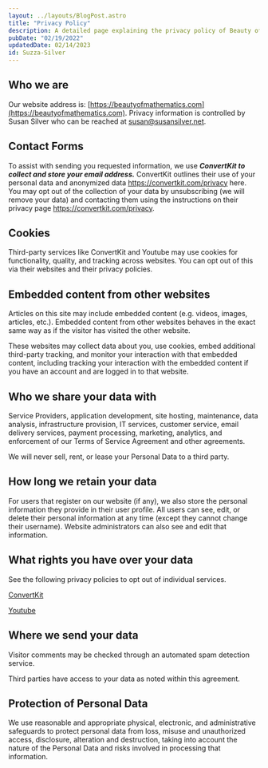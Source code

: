 ```yaml
---
layout: ../layouts/BlogPost.astro
title: "Privacy Policy"
description: A detailed page explaining the privacy policy of Beauty of Mathematics
pubDate: "02/19/2022"
updatedDate: 02/14/2023
id: Suzza-Silver
---
```



## Who we are

Our website address is: [https://beautyofmathematics.com](https://beautyofmathematics.com). 
Privacy information is controlled by Susan Silver who can be reached 
at [susan@susansilver.net](mailto:susan@susansilver.net).

## Contact Forms

To assist with sending you requested information, we use
 **_**ConvertKit to collect and store your email address.**_** 
 ConvertKit outlines their use of your personal data and anonymized 
 data https://convertkit.com/privacy here. You may opt out of the 
 collection of your data by unsubscribing (we will remove your data)
  and contacting them using the instructions on their privacy 
  page https://convertkit.com/privacy.

## Cookies

Third-party services like ConvertKit and Youtube may 
use cookies for functionality, quality, and tracking across websites. 
You can opt out of this via their websites and their privacy policies.

## Embedded content from other websites

Articles on this site may include embedded content 
(e.g. videos, images, articles, etc.). Embedded content
 from other websites behaves in the exact same way as if 
 the visitor has visited the other website.

These websites may collect data about you, use cookies, embed
 additional third-party tracking, and monitor your interaction 
 with that embedded content, including tracking your interaction
  with the embedded content if you have an account and are logged
   in to that website.

## Who we share your data with

Service Providers, application development, site hosting, 
maintenance, data analysis, infrastructure provision, IT services, 
customer service, email delivery services, payment processing, 
marketing, analytics, and enforcement of our Terms of Service 
Agreement and other agreements.

We will never sell, rent, or lease your Personal Data to a third party.

## How long we retain your data


For users that register on our website (if any), we also 
store the personal information they provide in their user 
profile. All users can see, edit, or delete their personal 
information at any time (except they cannot change their username).
 Website administrators can also see and edit that information.

## What rights you have over your data

See the following privacy policies to opt out of individual services.


[ConvertKit](https://convertkit.com/privacy)

[Youtube](https://www.youtube.com/howyoutubeworks/our-commitments/protecting-user-data/)


## Where we send your data

Visitor comments may be checked through an automated spam detection 
service.

Third parties have access to your data as noted within this agreement.

## Protection of Personal Data

We use reasonable and appropriate physical, electronic, 
and administrative safeguards to protect personal data from loss, 
misuse and unauthorized access, disclosure, alteration and destruction,
 taking into account the nature of the Personal Data and risks involved 
 in processing that information.
